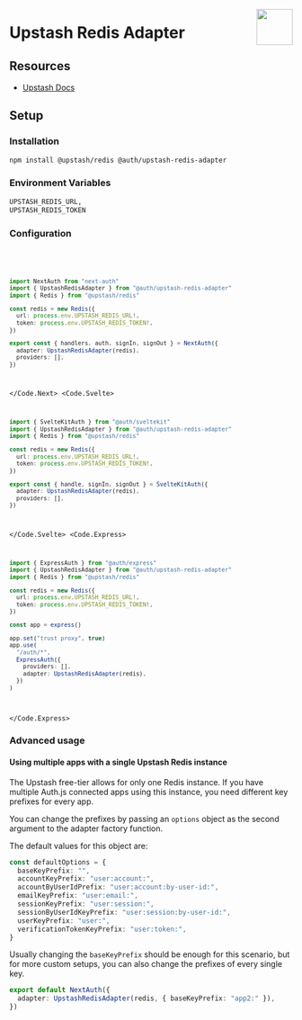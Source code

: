 
<img
  align="right"
  src="/img/adapters/upstash-redis.svg"
  width="64"
  height="64"
/>

# Upstash Redis Adapter

## Resources

- [Upstash Docs](https://docs.upstash.com/redis)

## Setup

### Installation

```bash npm2yarn
npm install @upstash/redis @auth/upstash-redis-adapter
```

### Environment Variables

```sh
UPSTASH_REDIS_URL,
UPSTASH_REDIS_TOKEN
```

### Configuration

<Code>
<Code.Next>

```ts filename="./auth.ts"
import NextAuth from "next-auth"
import { UpstashRedisAdapter } from "@auth/upstash-redis-adapter"
import { Redis } from "@upstash/redis"

const redis = new Redis({
  url: process.env.UPSTASH_REDIS_URL!,
  token: process.env.UPSTASH_REDIS_TOKEN!,
})

export const { handlers, auth, signIn, signOut } = NextAuth({
  adapter: UpstashRedisAdapter(redis),
  providers: [],
})
```

</Code.Next>
<Code.Svelte>

```ts filename="./src/auth.ts"
import { SvelteKitAuth } from "@auth/sveltekit"
import { UpstashRedisAdapter } from "@auth/upstash-redis-adapter"
import { Redis } from "@upstash/redis"

const redis = new Redis({
  url: process.env.UPSTASH_REDIS_URL!,
  token: process.env.UPSTASH_REDIS_TOKEN!,
})

export const { handle, signIn, signOut } = SvelteKitAuth({
  adapter: UpstashRedisAdapter(redis),
  providers: [],
})
```

</Code.Svelte>
<Code.Express>

```ts filename="./src/routes/auth.route.ts"
import { ExpressAuth } from "@auth/express"
import { UpstashRedisAdapter } from "@auth/upstash-redis-adapter"
import { Redis } from "@upstash/redis"

const redis = new Redis({
  url: process.env.UPSTASH_REDIS_URL!,
  token: process.env.UPSTASH_REDIS_TOKEN!,
})

const app = express()

app.set("trust proxy", true)
app.use(
  "/auth/*",
  ExpressAuth({
    providers: [],
    adapter: UpstashRedisAdapter(redis),
  })
)
```

</Code.Express>
</Code>

### Advanced usage

#### Using multiple apps with a single Upstash Redis instance

The Upstash free-tier allows for only one Redis instance. If you have multiple Auth.js connected apps using this instance, you need different key prefixes for every app.

You can change the prefixes by passing an `options` object as the second argument to the adapter factory function.

The default values for this object are:

```ts
const defaultOptions = {
  baseKeyPrefix: "",
  accountKeyPrefix: "user:account:",
  accountByUserIdPrefix: "user:account:by-user-id:",
  emailKeyPrefix: "user:email:",
  sessionKeyPrefix: "user:session:",
  sessionByUserIdKeyPrefix: "user:session:by-user-id:",
  userKeyPrefix: "user:",
  verificationTokenKeyPrefix: "user:token:",
}
```

Usually changing the `baseKeyPrefix` should be enough for this scenario, but for more custom setups, you can also change the prefixes of every single key.

```ts
export default NextAuth({
  adapter: UpstashRedisAdapter(redis, { baseKeyPrefix: "app2:" }),
})
```
